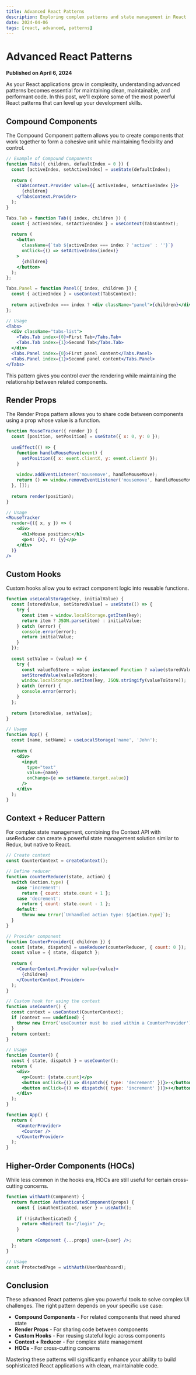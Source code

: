 ```yaml
---
title: Advanced React Patterns
description: Exploring complex patterns and state management in React
date: 2024-04-06
tags: [react, advanced, patterns]
---
```


# Advanced React Patterns

**Published on April 6, 2024**

As your React applications grow in complexity, understanding advanced patterns becomes essential for maintaining clean, maintainable, and performant code. In this post, we'll explore some of the most powerful React patterns that can level up your development skills.

## Compound Components

The Compound Component pattern allows you to create components that work together to form a cohesive unit while maintaining flexibility and control.

```jsx
// Example of Compound Components
function Tabs({ children, defaultIndex = 0 }) {
  const [activeIndex, setActiveIndex] = useState(defaultIndex);
  
  return (
    <TabsContext.Provider value={{ activeIndex, setActiveIndex }}>
      {children}
    </TabsContext.Provider>
  );
}

Tabs.Tab = function Tab({ index, children }) {
  const { activeIndex, setActiveIndex } = useContext(TabsContext);
  
  return (
    <button 
      className={`tab ${activeIndex === index ? 'active' : ''}`}
      onClick={() => setActiveIndex(index)}
    >
      {children}
    </button>
  );
};

Tabs.Panel = function Panel({ index, children }) {
  const { activeIndex } = useContext(TabsContext);
  
  return activeIndex === index ? <div className="panel">{children}</div> : null;
};

// Usage
<Tabs>
  <div className="tabs-list">
    <Tabs.Tab index={0}>First Tab</Tabs.Tab>
    <Tabs.Tab index={1}>Second Tab</Tabs.Tab>
  </div>
  <Tabs.Panel index={0}>First panel content</Tabs.Panel>
  <Tabs.Panel index={1}>Second panel content</Tabs.Panel>
</Tabs>
```

This pattern gives you control over the rendering while maintaining the relationship between related components.

## Render Props

The Render Props pattern allows you to share code between components using a prop whose value is a function.

```jsx
function MouseTracker({ render }) {
  const [position, setPosition] = useState({ x: 0, y: 0 });
  
  useEffect(() => {
    function handleMouseMove(event) {
      setPosition({ x: event.clientX, y: event.clientY });
    }
    
    window.addEventListener('mousemove', handleMouseMove);
    return () => window.removeEventListener('mousemove', handleMouseMove);
  }, []);
  
  return render(position);
}

// Usage
<MouseTracker
  render={({ x, y }) => (
    <div>
      <h1>Mouse position:</h1>
      <p>X: {x}, Y: {y}</p>
    </div>
  )}
/>
```

## Custom Hooks

Custom hooks allow you to extract component logic into reusable functions.

```jsx
function useLocalStorage(key, initialValue) {
  const [storedValue, setStoredValue] = useState(() => {
    try {
      const item = window.localStorage.getItem(key);
      return item ? JSON.parse(item) : initialValue;
    } catch (error) {
      console.error(error);
      return initialValue;
    }
  });
  
  const setValue = (value) => {
    try {
      const valueToStore = value instanceof Function ? value(storedValue) : value;
      setStoredValue(valueToStore);
      window.localStorage.setItem(key, JSON.stringify(valueToStore));
    } catch (error) {
      console.error(error);
    }
  };
  
  return [storedValue, setValue];
}

// Usage
function App() {
  const [name, setName] = useLocalStorage('name', 'John');
  
  return (
    <div>
      <input
        type="text"
        value={name}
        onChange={e => setName(e.target.value)}
      />
    </div>
  );
}
```

## Context + Reducer Pattern

For complex state management, combining the Context API with useReducer can create a powerful state management solution similar to Redux, but native to React.

```jsx
// Create context
const CounterContext = createContext();

// Define reducer
function counterReducer(state, action) {
  switch (action.type) {
    case 'increment':
      return { count: state.count + 1 };
    case 'decrement':
      return { count: state.count - 1 };
    default:
      throw new Error(`Unhandled action type: ${action.type}`);
  }
}

// Provider component
function CounterProvider({ children }) {
  const [state, dispatch] = useReducer(counterReducer, { count: 0 });
  const value = { state, dispatch };
  
  return (
    <CounterContext.Provider value={value}>
      {children}
    </CounterContext.Provider>
  );
}

// Custom hook for using the context
function useCounter() {
  const context = useContext(CounterContext);
  if (context === undefined) {
    throw new Error('useCounter must be used within a CounterProvider');
  }
  return context;
}

// Usage
function Counter() {
  const { state, dispatch } = useCounter();
  return (
    <div>
      <p>Count: {state.count}</p>
      <button onClick={() => dispatch({ type: 'decrement' })}>-</button>
      <button onClick={() => dispatch({ type: 'increment' })}>+</button>
    </div>
  );
}

function App() {
  return (
    <CounterProvider>
      <Counter />
    </CounterProvider>
  );
}
```

## Higher-Order Components (HOCs)

While less common in the hooks era, HOCs are still useful for certain cross-cutting concerns.

```jsx
function withAuth(Component) {
  return function AuthenticatedComponent(props) {
    const { isAuthenticated, user } = useAuth();
    
    if (!isAuthenticated) {
      return <Redirect to="/login" />;
    }
    
    return <Component {...props} user={user} />;
  };
}

// Usage
const ProtectedPage = withAuth(UserDashboard);
```

## Conclusion

These advanced React patterns give you powerful tools to solve complex UI challenges. The right pattern depends on your specific use case:

- **Compound Components** - For related components that need shared state
- **Render Props** - For sharing code between components
- **Custom Hooks** - For reusing stateful logic across components
- **Context + Reducer** - For complex state management
- **HOCs** - For cross-cutting concerns

Mastering these patterns will significantly enhance your ability to build sophisticated React applications with clean, maintainable code. 